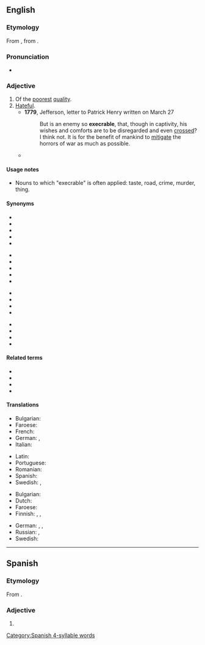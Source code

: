 {{also|exécrable}}
==English==

===Etymology===
From {{der|en|fro|execrable}}, from {{der|en|la|execrabilis}}.

===Pronunciation===
* {{a|US}} {{IPA|en|/ˈɛksɪkɹəbl/|/ˈɛksəkɹəbl/|/ˈɛkskɹəbl/}}
*: {{audio|en|Execrable-pronunciation-us.ogg|Audio (US)}}

===Adjective===
{{en-adj}}

# Of the [[poor]]est [[quality]].
# [[hateful|Hateful]].
#* '''1779''', Jefferson, letter to Patrick Henry written on March 27
#*: But is an enemy so '''execrable''', that, though in captivity, his wishes and comforts are to be disregarded and even [[cross]]ed? I think not. It is for the benefit of mankind to [[mitigate]] the horrors of war as much as possible.
#* {{quote-book
|en
|date=2001-06-01
|title=Guts: A Comedy of Manners
|first=David
|last=Langford
|authorlink=David Langford
|coauthors=Grant, John
|publisher=Wildside Press
|isbn=9781587154485
|page=72
|pageurl=http://books.google.com/books?id=XloXRhUhamIC&pg=PA72&dq=execrable
|passage=The [[arcanely]] [[evil]] words of that [[despicable]], [[loathsome]], [[suppressed]], [[vile]], [[pullulate|pululating]] {{sic}}, [[odious]], [[nictating]], [[repellent]], [[repugnant]], [[noxious]], [[abhorrent]], [[abominable]], [[tory]], '''execrable''', [[nauseous]] work, ''Ye Boke of Guts'', moved as if on a [[conveyor belt]] before his eyes.
}}

====Usage notes====
* Nouns to which "execrable" is often applied: taste, road, crime, murder, thing.

====Synonyms====
{{top4}}
* {{l|en|abhorrent}}
* {{l|en|abominable}}
* {{l|en|atrocious}}
* {{l|en|deplorable}}
* {{l|en|despicable}}
{{mid4}}
* {{l|en|detestable}}
* {{l|en|disgusting}}
* {{l|en|foul}}
* {{l|en|heinous}}
* {{l|en|horrific}}
{{mid4}}
* {{l|en|loathsome}}
* {{l|en|low}}
* {{l|en|monstrous}}
* {{l|en|repulsive}}
{{mid4}}
* {{l|en|revolting}}
* {{l|en|sickening}}
* {{l|en|vile}}
* {{l|en|wretched}}
{{bottom}}

====Related terms====
* {{l|en|execrableness}}
* {{l|en|execrably}}
* {{l|en|execration}}
* {{l|en|execrate}}

====Translations====
{{trans-top|of the poorest quality}}
* Bulgarian: {{t+|bg|долен}}
* Faroese: {{t|fo|ússaligur}}
* French: {{t+|fr|exécrable|m|f}}
* German: {{t+|de|armselig}}, {{t+|de|erbärmlich}}
* Italian: {{t+|it|esecrabile}}
{{trans-mid}}
* Latin: {{t|la|execrabilis}}
* Portuguese: {{t+|pt|execrável|m|f}}
* Romanian: {{t+|ro|execrabil}}
* Spanish: {{t+|es|execrable|m|f}}
* Swedish: {{t+|sv|vedervärdig}}, {{t+|sv|usel}}
{{trans-bottom}}

{{trans-top|hateful}}
* Bulgarian: {{t+|bg|омразен}}
* Dutch: {{t+|nl|verfoeilijk}}
* Faroese: {{t|fo|andstyggiligur}}
* Finnish: {{t+|fi|inhottava}}, {{t+|fi|iljettävä}}, {{t+|fi|kuvottava}}
{{trans-mid}}
* German: {{t+|de|abscheulich }}, {{t+|de|grässlich}}, {{t+|de|widerwärtig}}
* Russian: {{t+|ru|отврати́тельный|m}}, {{t+|ru|отта́лкивающий|m}}
* Swedish: {{t+|sv|avskyvärd}}
{{trans-bottom}}

----

==Spanish==

===Etymology===
From {{bor|es|la|execrābilis}}.

===Adjective===
{{es-adj}}

# {{l|en|execrable}}

[[Category:Spanish 4-syllable words]]